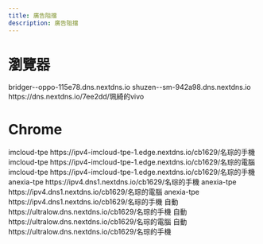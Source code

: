 ---
title: 廣告阻擋
description: 廣告阻擋
---


# 瀏覽器



<Tabs>
  <TabItem value="OPPO" label="OPPO">
        <CodeBlock>
        bridger--oppo-115e78.dns.nextdns.io
        </CodeBlock>
  </TabItem>
  <TabItem value="SM" label="Samsung">
    <CodeBlock>
        shuzen--sm-942a98.dns.nextdns.io
        </CodeBlock>
  </TabItem>
  <TabItem value="Vivo" label="Vivo">
    <CodeBlock>
        https://dns.nextdns.io/7ee2dd/珮綺的vivo
        </CodeBlock>
  </TabItem>
</Tabs>

# Chrome

<Tabs groupId="Chrome">
  <TabItem value="OPPO" label="OPPO">
    imcloud-tpe
    <CodeBlock>
      https://ipv4-imcloud-tpe-1.edge.nextdns.io/cb1629/名琮的手機
        </CodeBlock>
  </TabItem>
  <TabItem value="Windows" label="Windows">
    imcloud-tpe
      <CodeBlock>
      https://ipv4-imcloud-tpe-1.edge.nextdns.io/cb1629/名琮的電腦
      </CodeBlock>
    </TabItem>
  <TabItem value="Zendone" label="Zenfone">
    imcloud-tpe
      <CodeBlock>
      https://ipv4-imcloud-tpe-1.edge.nextdns.io/cb1629/名琮的手機
      </CodeBlock>
    </TabItem>

</Tabs>

<Tabs groupId="Chrome">
  <TabItem value="OPPO" label="OPPO">
    anexia-tpe
    <CodeBlock>
      https://ipv4.dns1.nextdns.io/cb1629/名琮的手機
        </CodeBlock>
  </TabItem>
  <TabItem value="Windows" label="Windows">
    anexia-tpe 
      <CodeBlock>
      https://ipv4.dns1.nextdns.io/cb1629/名琮的電腦
      </CodeBlock>
    </TabItem>
  <TabItem value="Zendone" label="Zenfone">
    anexia-tpe 
      <CodeBlock>
      https://ipv4.dns1.nextdns.io/cb1629/名琮的手機
      </CodeBlock>
    </TabItem>

</Tabs>

<Tabs groupId="Chrome">
  <TabItem value="OPPO" label="OPPO">
    自動
    <CodeBlock>
      https://ultralow.dns.nextdns.io/cb1629/名琮的手機
        </CodeBlock>
  </TabItem>
  <TabItem value="Windows" label="Windows">
    自動
      <CodeBlock>
      https://ultralow.dns.nextdns.io/cb1629/名琮的電腦
      </CodeBlock>
    </TabItem>
  <TabItem value="Zendone" label="Zenfone">
    自動
      <CodeBlock>
      https://ultralow.dns.nextdns.io/cb1629/名琮的手機
      </CodeBlock>
    </TabItem>

</Tabs>